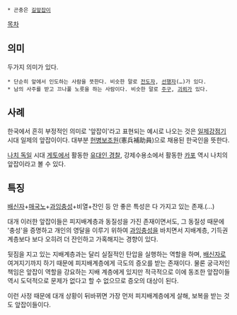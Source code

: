  * 곤충은 [[길앞잡이]]
[[목차]]
== 의미 ==
두가지 의미가 있다.
 * 단순히 앞에서 인도하는 사람을 뜻한다. 비슷한 말로 [[전도자]], [[선행자]](…)가 있다.
 * 남의 사주를 받고 끄나풀 노릇을 하는 사람이다. 비슷한 말로 [[주구]], [[괴뢰]]가 있다.

== 사례 ==
한국에서 흔히 부정적인 의미로 '앞잡이'라고 표현되는 예시로 나오는 것은 [[일제강점기]] 시대 일제의 앞잡이이다. 대부분 [[헌병보조원]](憲兵補助員)으로 채용된 한국인을 뜻한다.

[[나치 독일]] 시대 [[게토]]에서 활동한 [[유대인 경찰]], 강제수용소에서 활동한 [[카포]] 역시 나치의 앞잡이라고 볼 수 있다.

== 특징 ==
[[배신자]]+[[매국노]]+[[과잉충성]]+비열+잔인 등 안 좋은 특성은 다 가지고 있는 존재.(…)

대개 이러한 앞잡이들은 피지배계층과 동질성을 가진 존재이면서도, 그 동질성 때문에 '충성'을 증명하고 개인의 영달을 이루기 위하여 [[과잉충성]]을 바치면서 지배계층, 기득권 계층보다 보다 오히려 더 잔인하고 가혹해지는 경향이 있다.

뒷짐을 지고 있는 지배계층과는 달리 실질적인 탄압을 실행하는 역할을 하며, [[배신자]]로 여겨지기까지 하기 때문에 피지배계층에게 극도의 증오를 받는 존재이다. 물론 궁극저인 책임은 앞잡이 역할을 강요하는 지배 계층에게 있지만 적극적으로 이에 동조한 앞잡이들 역시 도덕적으로 문제가 없다고 할 수 없으므로 증오의 대상이 된다.

이런 사정 때문에 대개 상황이 뒤바뀌면 가장 먼저 피지배계층에게 살해, 보복을 받는 것도 앞잡이들이다.
